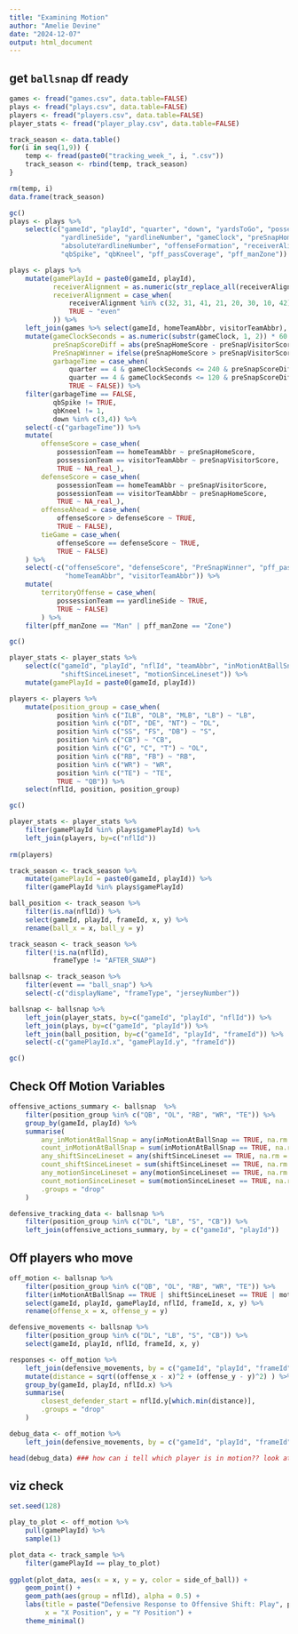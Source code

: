 ```yaml
---
title: "Examining Motion"
author: "Amelie Devine"
date: "2024-12-07"
output: html_document
---
```


## get `ballsnap` df ready
```r
games <- fread("games.csv", data.table=FALSE)
plays <- fread("plays.csv", data.table=FALSE)
players <- fread("players.csv", data.table=FALSE)
player_stats <- fread("player_play.csv", data.table=FALSE)

track_season <- data.table()
for(i in seq(1,9)) {
    temp <- fread(paste0("tracking_week_", i, ".csv"))
    track_season <- rbind(temp, track_season)
}

rm(temp, i)
data.frame(track_season)

gc()
plays <- plays %>% 
    select(c("gameId", "playId", "quarter", "down", "yardsToGo", "possessionTeam", "defensiveTeam",
             "yardlineSide", "yardlineNumber", "gameClock", "preSnapHomeScore", "preSnapVisitorScore",
             "absoluteYardlineNumber", "offenseFormation", "receiverAlignment", "playClockAtSnap",
             "qbSpike", "qbKneel", "pff_passCoverage", "pff_manZone"))

plays <- plays %>% 
    mutate(gamePlayId = paste0(gameId, playId),
           receiverAlignment = as.numeric(str_replace_all(receiverAlignment, "x", "")),
           receiverAlignment = case_when(
               receiverAlignment %in% c(32, 31, 41, 21, 20, 30, 10, 42) ~ "odd",
               TRUE ~ "even"
           )) %>% 
    left_join(games %>% select(gameId, homeTeamAbbr, visitorTeamAbbr), by=c("gameId")) %>%
    mutate(gameClockSeconds = as.numeric(substr(gameClock, 1, 2)) * 60 + as.numeric(substr(gameClock, 4, 5)),
           preSnapScoreDiff = abs(preSnapHomeScore - preSnapVisitorScore),
           PreSnapWinner = ifelse(preSnapHomeScore > preSnapVisitorScore, homeTeamAbbr, visitorTeamAbbr),
           garbageTime = case_when(
               quarter == 4 & gameClockSeconds <= 240 & preSnapScoreDiff >= 21 ~ TRUE,
               quarter == 4 & gameClockSeconds <= 120 & preSnapScoreDiff >= 14 ~ TRUE,
               TRUE ~ FALSE)) %>% 
    filter(garbageTime == FALSE,
           qbSpike != TRUE,
           qbKneel != 1,
           down %in% c(3,4)) %>% 
    select(-c("garbageTime")) %>% 
    mutate(
        offenseScore = case_when(
            possessionTeam == homeTeamAbbr ~ preSnapHomeScore,
            possessionTeam == visitorTeamAbbr ~ preSnapVisitorScore,
            TRUE ~ NA_real_),
        defenseScore = case_when(
            possessionTeam == homeTeamAbbr ~ preSnapVisitorScore,
            possessionTeam == visitorTeamAbbr ~ preSnapHomeScore,
            TRUE ~ NA_real_),
        offenseAhead = case_when(
            offenseScore > defenseScore ~ TRUE,
            TRUE ~ FALSE),
        tieGame = case_when(
            offenseScore == defenseScore ~ TRUE,
            TRUE ~ FALSE)
    ) %>% 
    select(-c("offenseScore", "defenseScore", "PreSnapWinner", "pff_passCoverage", "qbKneel", "qbSpike", 
              "homeTeamAbbr", "visitorTeamAbbr")) %>% 
    mutate(
        territoryOffense = case_when(
            possessionTeam == yardlineSide ~ TRUE,
            TRUE ~ FALSE)
        ) %>% 
    filter(pff_manZone == "Man" | pff_manZone == "Zone")

gc()

player_stats <- player_stats %>% 
    select(c("gameId", "playId", "nflId", "teamAbbr", "inMotionAtBallSnap", 
             "shiftSinceLineset", "motionSinceLineset")) %>% 
    mutate(gamePlayId = paste0(gameId, playId))

players <- players %>% 
    mutate(position_group = case_when(
            position %in% c("ILB", "OLB", "MLB", "LB") ~ "LB", 
            position %in% c("DT", "DE", "NT") ~ "DL",
            position %in% c("SS", "FS", "DB") ~ "S",
            position %in% c("CB") ~ "CB", 
            position %in% c("G", "C", "T") ~ "OL",
            position %in% c("RB", "FB") ~ "RB",
            position %in% c("WR") ~ "WR",
            position %in% c("TE") ~ "TE",
            TRUE ~ "QB")) %>% 
    select(nflId, position, position_group)

gc()

player_stats <- player_stats %>%
    filter(gamePlayId %in% plays$gamePlayId) %>%
    left_join(players, by=c("nflId"))   
 
rm(players)

track_season <- track_season %>% 
    mutate(gamePlayId = paste0(gameId, playId)) %>% 
    filter(gamePlayId %in% plays$gamePlayId)

ball_position <- track_season %>% 
    filter(is.na(nflId)) %>% 
    select(gameId, playId, frameId, x, y) %>% 
    rename(ball_x = x, ball_y = y)

track_season <- track_season %>% 
    filter(!is.na(nflId),
           frameType != "AFTER_SNAP") 

ballsnap <- track_season %>% 
    filter(event == "ball_snap") %>%
    select(-c("displayName", "frameType", "jerseyNumber"))

ballsnap <- ballsnap %>% 
    left_join(player_stats, by=c("gameId", "playId", "nflId")) %>% 
    left_join(plays, by=c("gameId", "playId")) %>% 
    left_join(ball_position, by=c("gameId", "playId", "frameId")) %>% 
    select(-c("gamePlayId.x", "gamePlayId.y", "frameId"))

gc()
```


## Check Off Motion Variables
```r
offensive_actions_summary <- ballsnap  %>%
    filter(position_group %in% c("QB", "OL", "RB", "WR", "TE")) %>% 
    group_by(gameId, playId) %>%
    summarise(
        any_inMotionAtBallSnap = any(inMotionAtBallSnap == TRUE, na.rm = TRUE),
        count_inMotionAtBallSnap = sum(inMotionAtBallSnap == TRUE, na.rm = TRUE), 
        any_shiftSinceLineset = any(shiftSinceLineset == TRUE, na.rm = TRUE), 
        count_shiftSinceLineset = sum(shiftSinceLineset == TRUE, na.rm = TRUE),
        any_motionSinceLineset = any(motionSinceLineset == TRUE, na.rm = TRUE),
        count_motionSinceLineset = sum(motionSinceLineset == TRUE, na.rm = TRUE), 
        .groups = "drop"
    )

defensive_tracking_data <- ballsnap %>%
    filter(position_group %in% c("DL", "LB", "S", "CB")) %>% 
    left_join(offensive_actions_summary, by = c("gameId", "playId")) 
```

## Off players who move
```r
off_motion <- ballsnap %>% 
    filter(position_group %in% c("QB", "OL", "RB", "WR", "TE")) %>% 
    filter(inMotionAtBallSnap == TRUE | shiftSinceLineset == TRUE | motionSinceLineset == TRUE) %>% 
    select(gameId, playId, gamePlayId, nflId, frameId, x, y) %>%
    rename(offense_x = x, offense_y = y)

defensive_movements <- ballsnap %>%
    filter(position_group %in% c("DL", "LB", "S", "CB")) %>%
    select(gameId, playId, nflId, frameId, x, y)

responses <- off_motion %>%
    left_join(defensive_movements, by = c("gameId", "playId", "frameId")) %>%
    mutate(distance = sqrt((offense_x - x)^2 + (offense_y - y)^2) ) %>%
    group_by(gameId, playId, nflId.x) %>% 
    summarise(
        closest_defender_start = nflId.y[which.min(distance)], 
        .groups = "drop"
    )

debug_data <- off_motion %>%
    left_join(defensive_movements, by = c("gameId", "playId", "frameId"))

head(debug_data) ### how can i tell which player is in motion?? look at that!
```

## viz check
```r
set.seed(128)

play_to_plot <- off_motion %>% 
    pull(gamePlayId) %>% 
    sample(1) 

plot_data <- track_sample %>%
    filter(gamePlayId == play_to_plot)
    
ggplot(plot_data, aes(x = x, y = y, color = side_of_ball)) +
    geom_point() +
    geom_path(aes(group = nflId), alpha = 0.5) + 
    labs(title = paste("Defensive Response to Offensive Shift: Play", play_to_plot),
         x = "X Position", y = "Y Position") +
    theme_minimal()

```
